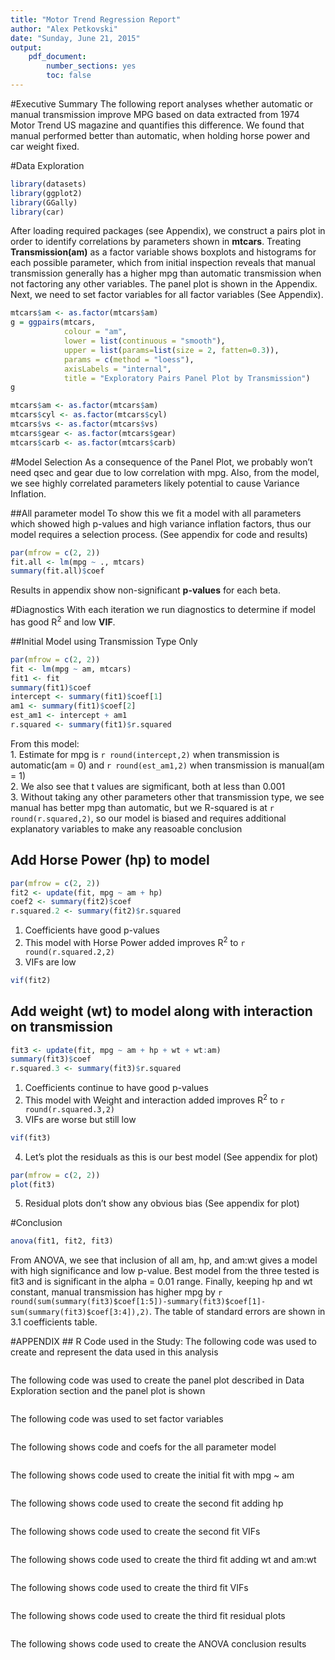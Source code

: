 ```yaml
---
title: "Motor Trend Regression Report"
author: "Alex Petkovski"
date: "Sunday, June 21, 2015"
output: 
    pdf_document:
        number_sections: yes
        toc: false
---
```


#Executive Summary
The following report analyses whether automatic or manual transmission improve MPG
based on data extracted from 1974 Motor Trend US magazine and quantifies this 
difference. We found that manual performed better than automatic, when holding horse 
power and car weight fixed.   

#Data Exploration
```r
library(datasets)
library(ggplot2)
library(GGally)
library(car)
```
After loading required packages (see Appendix), we construct a pairs plot in order 
to identify correlations by parameters shown in **mtcars**. Treating **Transmission(am)** 
as a factor variable shows boxplots and histograms for each possible parameter, 
which from initial inspection reveals that manual transmission generally has a 
higher mpg than automatic transmission when not factoring any other variables. The 
panel plot is shown in the Appendix. Next, we need to set factor variables for all 
factor variables (See Appendix).

```r
mtcars$am <- as.factor(mtcars$am)
g = ggpairs(mtcars,
            colour = "am",
            lower = list(continuous = "smooth"),
            upper = list(params=list(size = 2, fatten=0.3)),
            params = c(method = "loess"), 
            axisLabels = "internal",
            title = "Exploratory Pairs Panel Plot by Transmission")
g
```
```r
mtcars$am <- as.factor(mtcars$am)
mtcars$cyl <- as.factor(mtcars$cyl)
mtcars$vs <- as.factor(mtcars$vs)
mtcars$gear <- as.factor(mtcars$gear)
mtcars$carb <- as.factor(mtcars$carb)
```
#Model Selection
As a consequence of the Panel Plot, we probably won't need qsec and gear due to 
low correlation with mpg. Also, from the model, we see highly correlated parameters 
likely potential to cause Variance Inflation.   

##All parameter model
To show this we fit a model with all parameters which showed high p-values and high
variance inflation factors, thus our model requires a selection process. (See 
appendix for code and results)
```r
par(mfrow = c(2, 2))
fit.all <- lm(mpg ~ ., mtcars)
summary(fit.all)$coef
```
Results in appendix show non-significant **p-values** for each beta.

#Diagnostics
With each iteration we run diagnostics to determine if model has good R^2^ and low
**VIF**.   

##Initial Model using Transmission Type Only
```r
par(mfrow = c(2, 2))
fit <- lm(mpg ~ am, mtcars)
fit1 <- fit
summary(fit1)$coef
intercept <- summary(fit1)$coef[1]
am1 <- summary(fit1)$coef[2]
est_am1 <- intercept + am1
r.squared <- summary(fit1)$r.squared
```
From this model:   
1. Estimate for mpg is `r round(intercept,2)` when transmission is automatic(am 
= 0) and `r round(est_am1,2)` when transmission is manual(am = 1)   
2. We also see that t values are sigmificant, both at less than 0.001   
3. Without taking any other parameters other that transmission type, we see manual 
has better mpg than automatic, but we R-squared is at `r round(r.squared,2)`, so 
our model is biased and requires additional explanatory variables to make any reasoable 
conclusion   

## Add Horse Power (hp) to model
```r
par(mfrow = c(2, 2))
fit2 <- update(fit, mpg ~ am + hp)
coef2 <- summary(fit2)$coef
r.squared.2 <- summary(fit2)$r.squared
```
1. Coefficients have good p-values 
2. This model with Horse Power added improves R^2^ to `r round(r.squared.2,2)` 
3. VIFs are low 
```r
vif(fit2)
```
## Add weight (wt) to model along with interaction on transmission
```r
fit3 <- update(fit, mpg ~ am + hp + wt + wt:am)
summary(fit3)$coef
r.squared.3 <- summary(fit3)$r.squared
```
1. Coefficients continue to have good p-values
2. This model with Weight and interaction added improves R^2^ to `r round(r.squared.3,2)` 
3. VIFs are worse but still low
```r
vif(fit3)
```
4. Let's plot the residuals as this is our best model (See appendix for plot)
```r
par(mfrow = c(2, 2))
plot(fit3)
```
5. Residual plots don't show any obvious bias (See appendix for plot)   

#Conclusion
```r
anova(fit1, fit2, fit3)
```
From ANOVA, we see that inclusion of all am, hp, and am:wt gives a model with high
significance and low p-value. Best model from the three tested is fit3 and is significant
in the alpha = 0.01 range. Finally, keeping hp and wt constant, manual transmission 
has higher mpg by `r round(sum(summary(fit3)$coef[1:5])-summary(fit3)$coef[1]-sum(summary(fit3)$coef[3:4]),2)`. The table of standard errors are shown in 3.1 coefficients table.

\newpage 

#APPENDIX 
## R Code used in the Study: 
The following code was used to create and represent the data used in this analysis
```r
```
The following code was used to create the panel plot described in Data Exploration 
section and the panel plot is shown
```r
```
The following code was used to set factor variables
```r
```
The following shows code and coefs for the all parameter model
```r
```
The following shows code used to create the initial fit with mpg ~ am
```r
```
The following shows code used to create the second fit adding hp
```r
```
The following shows code used to create the second fit VIFs
```r
```
The following shows code used to create the third fit adding wt and am:wt
```r
```
The following shows code used to create the third fit VIFs
```r
```
The following shows code used to create the third fit residual plots
```r
```
The following shows code used to create the ANOVA conclusion results
```r
```